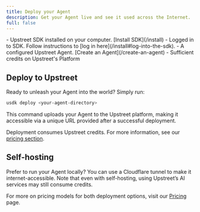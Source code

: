 ```yaml
---
title: Deploy your Agent
description: Get your Agent live and see it used across the Internet.
full: false
---
```

 

<Accordions>
  <Accordion title="🟢 Prerequisites">
    - Upstreet SDK installed on your computer. [Install SDK](/install)
    - Logged in to SDK. Follow instructions to [log in here](/install#log-into-the-sdk).
    - A configured Upstreet Agent. [Create an Agent](/create-an-agent)
    - Sufficient credits on Upstreet's Platform
  </Accordion>
</Accordions>

## Deploy to Upstreet

Ready to unleash your Agent into the world? Simply run:

```bash
usdk deploy <your-agent-directory>
```

This command uploads your Agent to the Upstreet platform, making it accessible via a unique URL provided after a successful deployment.

<Callout> Deployment consumes Upstreet credits. For more information, see our [pricing section](/pricing). </Callout>

## Self-hosting

Prefer to run your Agent locally? You can use a Cloudflare tunnel to make it internet-accessible. Note that even with self-hosting, using Upstreet’s AI services may still consume credits.

For more on pricing models for both deployment options, visit our [Pricing](/pricing) page.